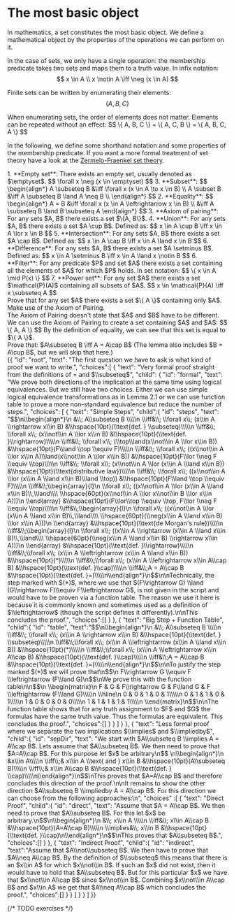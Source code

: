 
# The most basic object

In mathematics, a set constitutes the most basic object. We define
a mathematical object by the properties of the operations we can perform on it.

In the case of sets, we only have a single operation: the membership predicate takes two
sets and maps them to a truth value. In infix notation:
$$
x \in A \\
x \notin A \iff \neg (x \in A)
$$

Finite sets can be written by enumerating their elements:
$$
\{ A, B, C \}
$$

<Callout type="warning" emoji="💡">
  When enumerating sets, the order of elements does not matter. Elements
  can be repeated without an effect:
    $$ \{ A, B, C \} = \{ A, C, B \} = \{ A, B, C, A \} $$
</Callout>

In the following, we define some shorthand notation and some properties
of the membership predicate. If you want a more formal treatment of set theory
have a look at the
[Zermelo-Fraenkel set theory](https://en.wikipedia.org/wiki/Zermelo%E2%80%93Fraenkel_set_theory).

<Callout type='axiom'>
1. **Empty set**: There exists an empty set, usually denoted as $\emptyset$.
    $$
    \forall x \neg (x \in \emptyset)
    $$
3. **Subset**:
    $$
    \begin{align*}
    A \subseteq B &\iff \forall x (x \in A \to x \in B) \\
    A \subset B &\iff A \subseteq B \land A \neq B \\
    \end{align*}
    $$
2. **Equality**:
    $$
    \begin{align*}
    A = B &\iff \forall x (x \in A \leftrightarrow x \in B) \\
            &\iff A \subseteq B \land B \subseteq A
    \end{align*}
    $$
3. **Axiom of pairing**: For any sets $A, B$ there exists a set $\{A, B\}$.
4. **Union**: For any sets $A, B$ there exists a set $A \cup B$. Defined as:
    $$
    x \in A \cup B \iff x \in A \lor x \in B
    $$
5. **Intersection**: For any sets $A, B$ there exists a set $A \cap B$. Defined as:
    $$
    x \in A \cap B \iff x \in A \land x \in B
    $$
6. **Difference**: For any sets $A, B$ there exists a set $A \setminus B$. Defined as:
    $$
    x \in A \setminus B \iff x \in A \land x \notin B
    $$
6. **Filter**: For any predicate $P$ and set $A$ there exists a set containing all
the elements of $A$ for which $P$ holds. In set notation:
    $$
    \{ x \in A \mid P(x) \}
    $$
7.  **Power set**: For any set $A$ there exists a set $\mathcal{P}(A)$ containing all subsets of $A$.
    $$
    x \in \mathcal{P}(A) \iff x \subseteq A
    $$
</Callout>

<Problem title="Existance of Singletons" source="Max Obreiter">
      <div label="question">
        Prove that for any set $A$ there exists a set $\{ A \}$ containing only $A$.
      </div>
      <div label="hint">Make use of the Axiom of Pairing.</div>
      <div label="answer">
        The Axiom of Pairing doesn't state that $A$ and $B$ have to be different.
        We can use the Axiom of Pairing to create a set containing $A$ and $A$:
        $$
        \{ A, A \}
        $$
        By the definition of equality, we can see that this set is equal to $\{ A \}$.
      </div>
</Problem>

<Problem title="Proving Consistency (Theorem 3.4)" source="Noah Tittelbach">
    <div label="question">
        Prove that: $A\subseteq B \iff A = A\cap B$ (The lemma also includes $B = A\cup B$, but we will skip that here.)
    </div>
    <div label="chyop">
        {{
            "id": "root",
            "text": "The first question we have to ask is what kind of proof we want to write.",
            "choices":[
                {
                    "text": "Very formal proof straight from the definitions of = and $\\subseteq$",
                    "child": {
                        "id": "formal",
                        "text": "We prove both directions of the implication at the same time using logical equivalences. But we still have two choices. Either we can use simple logical equivalence transformations as in Lemma 2.1 or we can use function table to prove a more non-standard equivalence but reduce the number of steps.",
                        "choices": [
                            {
                                "text": "Simple Steps",
                                "child":{
                                    "id": "steps",
                                    "text": "$$\n\\begin{align*}\n    &\\; A\\subseteq B \\\\\n    \\iff&\\; \\forall x\\; (x\\in A \\rightarrow x\\in B)     &\\hspace{10pt}(\\text{def. } \\subseteq)\\\\\n    \\iff&\\; \\forall x\\; (x\\not\\in A \\lor x\\in B)    &\\hspace{10pt}(\\text{def. }\\rightarrow)\\\\\n    \\iff&\\; \\forall x\\; (\\top\\land(x\\not\\in A \\lor x\\in B))     &\\hspace{10pt}(F\\land \\top \\equiv F)\\\\\n    \\iff&\\; \\forall x\\; ((x\\not\\in A \\lor x\\in A)\\land(x\\not\\in A \\lor x\\in B))     &\\hspace{10pt}(F\\lor \\neg F \\equiv \\top)\\\\\n    \\iff&\\; \\forall x\\; (x\\not\\in A \\lor (x\\in A \\land x\\in B))     &\\hspace{10pt}(\\text{distributive law})\\\\\n    \\iff&\\; \\forall x\\; ((x\\not\\in A \\lor (x\\in A \\land x\\in B)\\land \\top))     &\\hspace{10pt}(F\\land \\top \\equiv F)\\\\\n    \\iff&\\;\\begin{array}{l}\n        \\forall x\\; ((x\\not\\in A \\lor (x\\in A \\land x\\in B)\\,\\land\\\\ \\hspace{60pt}(x\\not\\in A \\lor x\\not\\in B \\lor x\\in A)))\n    \\end{array}     &\\hspace{10pt}(F\\lor\\top \\equiv \\top, F\\lor \\neg F \\equiv \\top)\\\\\n    \\iff&\\;\\begin{array}{l}\n        \\forall x\\; ((x\\not\\in A \\lor (x\\in A \\land x\\in B)\\,\\land\\\\ \\hspace{60pt}(\\neg(x\\in A \\land x\\in B) \\lor x\\in A)))\n    \\end{array}     &\\hspace{10pt}(\\text{de Morgan's rule})\\\\\n    \\iff&\\;\\begin{array}{l}\n        \\forall x\\; ((x\\in A \\rightarrow (x\\in A \\land x\\in B)\\,\\land\\\\ \\hspace{60pt}(\\neg(x\\in A \\land x\\in B) \\rightarrow x\\in A)))\n    \\end{array}     &\\hspace{10pt}(\\text{def. }\\rightarrow)\\\\\n    \\iff&\\;\\forall x\\; (x\\in A \\leftrightarrow (x\\in A \\land x\\in B))     &\\hspace{10pt}(*)\\\\\n    \\iff&\\;\\forall x\\; (x\\in A \\leftrightarrow x\\in A\\cap B)     &\\hspace{10pt}(\\text{def. }\\cap)\\\\\n    \\iff&\\;A =  A\\cap B     &\\hspace{10pt}(\\text{def. }=)\\\\\n\\end{align*}\n$$\n\nTechnically, the step marked with $(*)$, where we use that $(F\\rightarrow G) \\land (G\\rightarrow F)\\equiv F\\leftrightarrow G$, is not given in the script and would have to be proven via a function table. The reason we use it here is because it is commonly known and sometimes used as a definition of $\\leftrightarrow$ (though the script defines it differently).\n\nThis concludes the proof.",
                                    "choices":[]
                                }
                            },
                            {
                                "text": "Big Step + Function Table",
                                "child":{
                                    "id": "table",
                                    "text":"$$\n\\begin{align*}\n    &\\; A\\subseteq B \\\\\n    \\iff&\\; \\forall x\\; (x\\in A \\rightarrow x\\in B)     &\\hspace{10pt}(\\text{def. } \\subseteq)\\\\\n     \\iff&\\;\\forall x\\; (x\\in A \\leftrightarrow (x\\in A \\land x\\in B))     &\\hspace{10pt}(*)\\\\\n    \\iff&\\;\\forall x\\; (x\\in A \\leftrightarrow x\\in A\\cap B)     &\\hspace{10pt}(\\text{def. }\\cap)\\\\\n    \\iff&\\;A =  A\\cap B     &\\hspace{10pt}(\\text{def. }=)\\\\\n\\end{align*}\n$$\n\nTo justify the step marked $(*)$ we will prove that\n$$\n    F\\rightarrow G \\equiv F \\leftrightarrow (F\\land G)\n$$\nWe prove this with the function table\n\n$$\n    \\begin{matrix}\n        F & G  & F\\rightarrow G & F\\land G & F \\leftrightarrow (F\\land G)\\\\\n        \\hline\n        0 & 0 & 1 & 0 & 1\\\\\n        0 & 1 & 1 & 0 & 1\\\\\n        1 & 0 & 0 & 0 & 0\\\\\n        1 & 1 & 1 & 1 & 1\\\\\n    \\end{matrix}\n$$\n\nThe function table shows that for any truth assignment to $F$ and $G$ the formulas have the same truth value. Thus the formulas are equivalent. This concludes the proof.",
                                    "choices":[]
                                }
                            }
                        ]
                    }
                },
                {
                    "text": "Less formal proof where we separate the two implications $\\implies$ and $\\impliedby$",
                    "child":{
                        "id": "sepDir",
                        "text": "We start with $A\\subseteq B \\implies A = A\\cap B$. Lets assume that $A\\subseteq B$. We then need to prove that $A=A\\cap B$. For this purpose let $x$ be arbitrary\n$$  \n\\begin{align*}\n    &x\\in A\\\\\n    \\iff\\;& x\\in A \\text{ and } x\\in B  &\\hspace{10pt}(A\\subseteq B)\\\\\n    \\iff\\;& x\\in A\\cap B                &\\hspace{10pt}(\\text{def. } \\cap)\\\\\n\\end{align*}\n$$\nThis proves that $A=A\\cap B$ and therefore concludes this direction of the proof.\n\nIt remains to show the other direction $A\\subseteq B \\impliedby A = A\\cap B$. For this direction we can choose from the following approaches:\n",
                        "choices" :[
                            {
                                "text": "Direct Proof",
                                "child":{
                                    "id": "direct",
                                    "text": "Assume that $A = A\\cap B$. We then need to prove that $A\\subseteq B$. For this let $x$ be arbitrary.\n$$\n\\begin{align*}\n    &\\; x\\in A \\\\\n    \\iff&\\; x\\in A\\cap B        &\\hspace{10pt}(A=A\\cap B)\\\\\n    \\implies&\\; x\\in B          &\\hspace{10pt}(\\text{def. }\\cap)\n\\end{align*}\n$$\nThis proves that $A\\subseteq B$.",
                                    "choices":[]
                                }
                            },
                            {
                                "text": "Indirect Proof",
                                "child":{
                                    "id": "indirect",
                                    "text":"Assume that $A\\not\\subseteq B$. We then have to prove that $A\\neq A\\cap B$. By the definition of $\\subseteq$ this means that there is an $x\\in A$ for which $x\\not\\in B$. If such an $x$ did not exist, then it would have to hold that $A\\subseteq B$. But for this particular $x$ we have that $x\\not\\in A\\cap B$ since $x\\not\\in B$. Combining $x\\not\\in A\\cap B$ and $x\\in A$ we get that $A\\neq A\\cap B$ which concludes the proof.",
                                    "choices":[]
                                }
                            }
                        ]
                    }
                }
            ]
        }}
    </div>
</Problem>

 {/* TODO exercises */}
